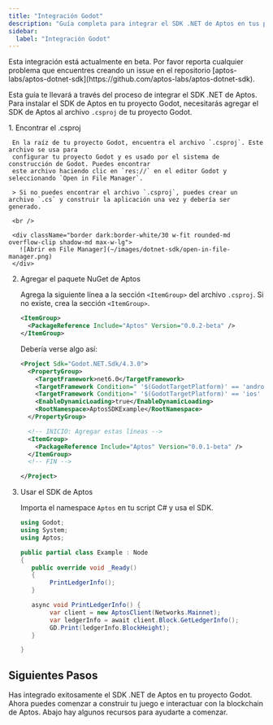 ```yaml
---
title: "Integración Godot"
description: "Guía completa para integrar el SDK .NET de Aptos en tus proyectos de desarrollo de juegos Godot"
sidebar:
  label: "Integración Godot"
---
```



<Aside type="caution" emoji="❗">
  Esta integración está actualmente en beta. Por favor reporta cualquier problema que encuentres
  creando un issue en el repositorio
  [aptos-labs/aptos-dotnet-sdk](https://github.com/aptos-labs/aptos-dotnet-sdk).
</Aside>

Esta guía te llevará a través del proceso de integrar el SDK .NET de Aptos. Para instalar el SDK de Aptos en tu proyecto Godot,
necesitarás agregar el SDK de Aptos al archivo `.csproj` de tu proyecto Godot.

<Steps>
  1. Encontrar el .csproj

     En la raíz de tu proyecto Godot, encuentra el archivo `.csproj`. Este archivo se usa para
     configurar tu proyecto Godot y es usado por el sistema de construcción de Godot. Puedes encontrar
     este archivo haciendo clic en `res://` en el editor Godot y seleccionando `Open in File Manager`.

     > Si no puedes encontrar el archivo `.csproj`, puedes crear un archivo `.cs` y construir la aplicación una vez y debería ser generado.

     <br />

     <div className="border dark:border-white/30 w-fit rounded-md overflow-clip shadow-md max-w-lg">
       ![Abrir en File Manager](~/images/dotnet-sdk/open-in-file-manager.png)
     </div>

  2. Agregar el paquete NuGet de Aptos

     Agrega la siguiente línea a la sección `<ItemGroup>` del archivo `.csproj`. Si no existe, crea la sección `<ItemGroup>`.

     ```xml filename=".csproj"
     <ItemGroup>
       <PackageReference Include="Aptos" Version="0.0.2-beta" />
     </ItemGroup>
     ```

     Debería verse algo así:

     ```xml filename=".csproj" {10-14}
     <Project Sdk="Godot.NET.Sdk/4.3.0">
       <PropertyGroup>
         <TargetFramework>net6.0</TargetFramework>
         <TargetFramework Condition=" '$(GodotTargetPlatform)' == 'android' ">net7.0</TargetFramework>
         <TargetFramework Condition=" '$(GodotTargetPlatform)' == 'ios' ">net8.0</TargetFramework>
         <EnableDynamicLoading>true</EnableDynamicLoading>
         <RootNamespace>AptosSDKExample</RootNamespace>
       </PropertyGroup>

       <!-- INICIO: Agregar estas líneas -->
       <ItemGroup>
         <PackageReference Include="Aptos" Version="0.0.1-beta" />
       </ItemGroup>
       <!-- FIN -->

     </Project>
     ```

  3. Usar el SDK de Aptos

     Importa el namespace `Aptos` en tu script C# y usa el SDK.

     ```csharp filename="Example.cs" {3-3,9-9,12-16}
     using Godot;
     using System;
     using Aptos;

     public partial class Example : Node
     {
     	public override void _Ready()
     	{
             PrintLedgerInfo();
     	}

     	async void PrintLedgerInfo() {
             var client = new AptosClient(Networks.Mainnet);
             var ledgerInfo = await client.Block.GetLedgerInfo();
             GD.Print(ledgerInfo.BlockHeight);
     	}

     }
     ```
</Steps>

## Siguientes Pasos

Has integrado exitosamente el SDK .NET de Aptos en tu proyecto Godot. Ahora
puedes comenzar a construir tu juego e interactuar con la blockchain de Aptos. Abajo
hay algunos recursos para ayudarte a comenzar.

<CardGrid>
  <LinkCard href="/es/build/sdks/dotnet-sdk/getting-started" title="Comenzando" description="Comienza a desarrollar usando el SDK .NET de Aptos." />
</CardGrid>
